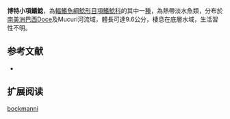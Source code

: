 {{Speciesbox
| name = 博特小項鰭鯰
| image = 
| image_width = 250px
| status = NE
| status_system = IUCN3.1
| genus = Glanidium
| species = botocudo
| authority = [[Sarmento-Soares_&_Martins-Pinheiro|Sarmento-Soares & Martins-Pinheiro]], 2013
| synonyms = 
}}
'''博特小項鰭鯰'''，為[[輻鰭魚綱|輻鰭魚綱]][[鯰形目|鯰形目]][[項鰭鯰科|項鰭鯰科]]的其中一[[種|種]]，為熱帶淡水魚類，分布於[[南美洲|南美洲]][[巴西|巴西]]Doce及Mucuri河流域，體長可達9.6公分，棲息在底層水域，生活習性不明。
==参考文献==
*{{FishBase_species|genus=Glanidium|species=bockmanni  |year=2015|month=5}}

== 扩展阅读 ==
{{refbegin}}
{{wikispecies-inline|Glanidium bockmanni |博特小項鰭鯰}}
{{refend}}
{{Taxonbar|from=Q21266371}}

[[Category:小項鰭鯰屬|bockmanni]]